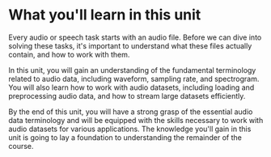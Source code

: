 # What you'll learn in this unit

Every audio or speech task starts with an audio file. Before we can dive into solving these tasks, it's important to
understand what these files actually contain, and how to work with them.

In this unit, you will gain an understanding of the fundamental terminology related to audio data, including waveform,
sampling rate, and spectrogram. You will also learn how to work with audio datasets, including loading and preprocessing
audio data, and how to stream large datasets efficiently.

By the end of this unit, you will have a strong grasp of the essential audio data terminology and will be equipped with the
skills necessary to work with audio datasets for various applications. The knowledge you'll gain in this unit is going to
lay a foundation to understanding the remainder of the course.